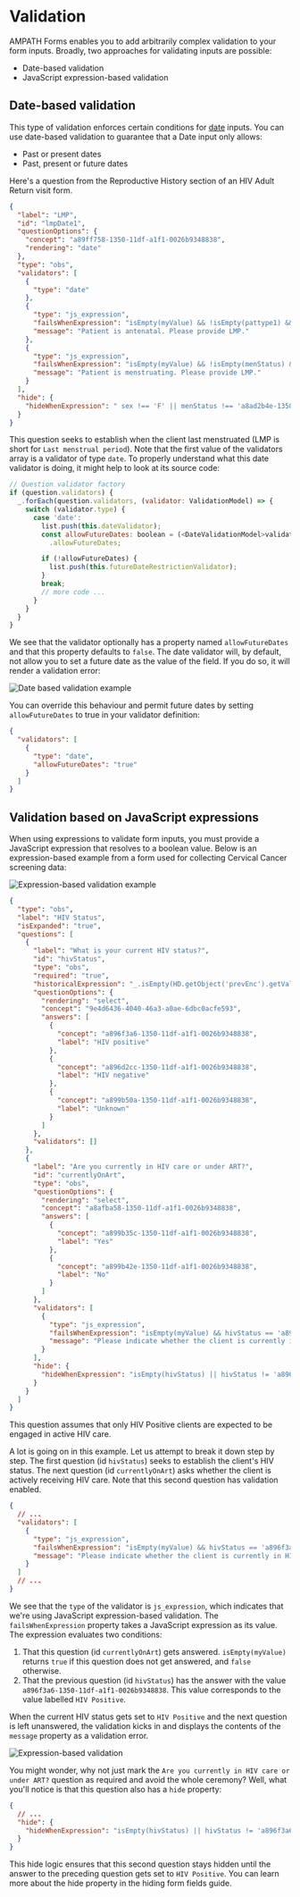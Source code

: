
# Validation

AMPATH Forms enables you to add arbitrarily complex validation to your form inputs. Broadly, two approaches for validating inputs are possible:

- Date-based validation
- JavaScript expression-based validation

## Date-based validation

This type of validation enforces certain conditions for [date](/field-types-reference#date) inputs. You can use date-based validation to guarantee that a Date input only allows:

- Past or present dates
- Past, present or future dates

Here's a question from the Reproductive History section of an HIV Adult Return visit form.

```json
{
  "label": "LMP",
  "id": "lmpDate1",
  "questionOptions": {
    "concept": "a89ff758-1350-11df-a1f1-0026b9348838",
    "rendering": "date"
  },
  "type": "obs",
  "validators": [
    {
      "type": "date"
    },
    {
      "type": "js_expression",
      "failsWhenExpression": "isEmpty(myValue) && !isEmpty(pattype1) && pattype1 === '375e6d4a-ba94-41ac-8ac3-5a56015c4d92'",
      "message": "Patient is antenatal. Please provide LMP."
    },
    {
      "type": "js_expression",
      "failsWhenExpression": "isEmpty(myValue) && !isEmpty(menStatus) && menStatus === 'a8ad2b4e-1350-11df-a1f1-0026b9348838'",
      "message": "Patient is menstruating. Please provide LMP."
    }
  ],
  "hide": {
    "hideWhenExpression": " sex !== 'F' || menStatus !== 'a8ad2b4e-1350-11df-a1f1-0026b9348838'"
  }
}
```

This question seeks to establish when the client last menstruated (LMP is short for `Last menstrual period`). Note that the first value of the validators array is a validator of type `date`. To properly understand what this date validator is doing, it might help to look at its source code:

```javascript
// Question validator factory
if (question.validators) {
  _.forEach(question.validators, (validator: ValidationModel) => {
    switch (validator.type) {
      case 'date':
        list.push(this.dateValidator);
        const allowFutureDates: boolean = (<DateValidationModel>validator)
          .allowFutureDates;

        if (!allowFutureDates) {
          list.push(this.futureDateRestrictionValidator);
        }
        break;
        // more code ...
      }
    }
  }
}
```

We see that the validator optionally has a property named `allowFutureDates` and that this property defaults to `false`. The date validator will, by default, not allow you to set a future date as the value of the field. If you do so, it will render a validation error:

![Date based validation example](/screens/date-based-validation.gif)

You can override this behaviour and permit future dates by setting `allowFutureDates` to true in your validator definition:

```json
{
  "validators": [
    {
      "type": "date",
      "allowFutureDates": "true"
    }
  ]
}
```

## Validation based on JavaScript expressions

When using expressions to validate form inputs, you must provide a JavaScript expression that resolves to a boolean value. Below is an expression-based example from a form used for collecting Cervical Cancer screening data:

![Expression-based validation example](/screens/expression-based-validation.png)

```json
{
  "type": "obs",
  "label": "HIV Status",
  "isExpanded": "true",
  "questions": [
    {
      "label": "What is your current HIV status?",
      "id": "hivStatus",
      "type": "obs",
      "required": "true",
      "historicalExpression": "_.isEmpty(HD.getObject('prevEnc').getValue('9e4d6436-4040-46a3-a0ae-6dbc0acfe593')) ? undefined : HD.getObject('prevEnc').getValue('9e4d6436-4040-46a3-a0ae-6dbc0acfe593')",
      "questionOptions": {
        "rendering": "select",
        "concept": "9e4d6436-4040-46a3-a0ae-6dbc0acfe593",
        "answers": [
          {
            "concept": "a896f3a6-1350-11df-a1f1-0026b9348838",
            "label": "HIV positive"
          },
          {
            "concept": "a896d2cc-1350-11df-a1f1-0026b9348838",
            "label": "HIV negative"
          },
          {
            "concept": "a899b50a-1350-11df-a1f1-0026b9348838",
            "label": "Unknown"
          }
        ]
      },
      "validators": []
    },
    {
      "label": "Are you currently in HIV care or under ART?",
      "id": "currentlyOnArt",
      "type": "obs",
      "questionOptions": {
        "rendering": "select",
        "concept": "a8afba58-1350-11df-a1f1-0026b9348838",
        "answers": [
          {
            "concept": "a899b35c-1350-11df-a1f1-0026b9348838",
            "label": "Yes"
          },
          {
            "concept": "a899b42e-1350-11df-a1f1-0026b9348838",
            "label": "No"
          }
        ]
      },
      "validators": [
        {
          "type": "js_expression",
          "failsWhenExpression": "isEmpty(myValue) && hivStatus == 'a896f3a6-1350-11df-a1f1-0026b9348838'",
          "message": "Please indicate whether the client is currently in HIV care or under ART"
        }
      ],
      "hide": {
        "hideWhenExpression": "isEmpty(hivStatus) || hivStatus != 'a896f3a6-1350-11df-a1f1-0026b9348838'"
      }
    }
  ]
}
```

<Callout emoji="ℹ️">
  This question assumes that only HIV Positive clients are expected to be
  engaged in active HIV care.
</Callout>

A lot is going on in this example. Let us attempt to break it down step by step. The first question (id `hivStatus`) seeks to establish the client's HIV status. The next question (id `currentlyOnArt`) asks whether the client is actively receiving HIV care. Note that this second question has validation enabled.

```json
{
  // ...
  "validators": [
    {
      "type": "js_expression",
      "failsWhenExpression": "isEmpty(myValue) && hivStatus == 'a896f3a6-1350-11df-a1f1-0026b9348838'",
      "message": "Please indicate whether the client is currently in HIV care or under ART"
    }
  ]
  // ...
}
```

We see that the `type` of the validator is `js_expression`, which indicates that we're using JavaScript expression-based validation. The `failsWhenExpression` property takes a JavaScript expression as its value. The expression evaluates two conditions:

1. That this question (id `currentlyOnArt`) gets answered. `isEmpty(myValue)` returns `true` if this question does not get answered, and `false` otherwise.
2. That the previous question (id `hivStatus`) has the answer with the value `a896f3a6-1350-11df-a1f1-0026b9348838`. This value corresponds to the value labelled `HIV Positive`.

When the current HIV status gets set to `HIV Positive` and the next question is left unanswered, the validation kicks in and displays the contents of the `message` property as a validation error.

![Expression-based validation](/screens/js-expression-based-validation.gif)

You might wonder, why not just mark the `Are you currently in HIV care or under ART?` question as required and avoid the whole ceremony? Well, what you'll notice is that this question also has a `hide` property:

```json
{
  // ...
  "hide": {
    "hideWhenExpression": "isEmpty(hivStatus) || hivStatus != 'a896f3a6-1350-11df-a1f1-0026b9348838'"
  }
}
```

This hide logic ensures that this second question stays hidden until the answer to the preceding question gets set to `HIV Positive`. You can learn more about the hide property in the hiding form fields guide.
